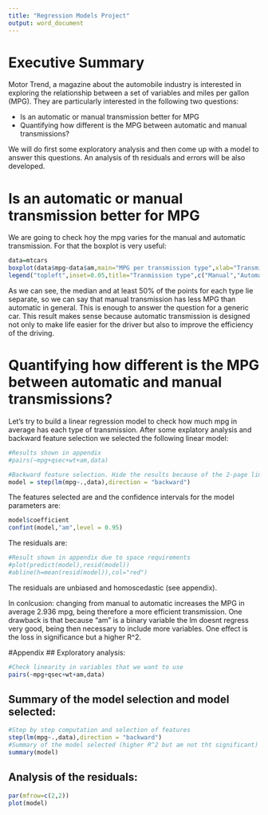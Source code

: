 ```yaml
---
title: "Regression Models Project"
output: word_document
---
```


# Executive Summary
Motor Trend, a magazine about the automobile industry is interested in exploring the relationship between a set of variables and miles per gallon (MPG). They are particularly interested in the following two questions:

- Is an automatic or manual transmission better for MPG
- Quantifying how different is the MPG between automatic and manual transmissions?

We will do first some exploratory analysis and then come up with a model to answer this questions. An analysis of th residuals and errors will be also developed.

# Is an automatic or manual transmission better for MPG
We are going to check hoy the mpg varies for the manual and automatic transmission. For that the boxplot is very useful:

```r
data=mtcars
boxplot(data$mpg~data$am,main="MPG per transmission type",xlab="Transmission type",ylab="MPG",col=terrain.colors(2))
legend("topleft",inset=0.05,title="Tranmission type",c("Manual","Automatic"),fill=terrain.colors(2))
```

As we can see, the median and at least 50% of the points for each type lie separate, so we can say that manual transmission has less MPG than automatic in general. This is enough to answer the question for a generic car. This result makes sense because automatic transmission is designed not only to make life easier for the driver but also to improve the efficiency of the driving.

# Quantifying how different is the MPG between automatic and manual transmissions?
Let's try to build a linear regression model to check how much mpg in average has each type of transmission. After some explatory analysis and backward feature selection we selected the following linear model:
```r
#Results shown in appendix
#pairs(~mpg+qsec+wt+am,data)
```
```r
#Backward feature selection. Hide the results because of the 2-page limit
model = step(lm(mpg~.,data),direction = "backward")
```
The features selected are and the confidence intervals for the model parameters are:
```r
model$coefficient
confint(model,"am",level = 0.95)
```
The residuals are:
```r
#Result shown in appendix due to space requirements
#plot(predict(model),resid(model))
#abline(h=mean(resid(model)),col="red")
```
The residuals are unbiased and homoscedastic (see appendix).

In conlcusion: changing from manual to automatic increases the MPG in average 2.936 mpg, being therefore a more efficient transmission. One drawback is that because "am" is a binary variable the lm doesnt regress very good, being then necessary to include more variables. One effect is the loss in significance but a higher R^2.

#Appendix
## Exploratory analysis:
```r
#Check linearity in variables that we want to use
pairs(~mpg+qsec+wt+am,data)
```
## Summary of the model selection and model selected:
```r
#Step by step computation and selection of features
step(lm(mpg~.,data),direction = "backward")
#Summary of the model selected (higher R^2 but am not tht significant)
summary(model)
```
## Analysis of the residuals:
```r
par(mfrow=c(2,2))
plot(model)
```

